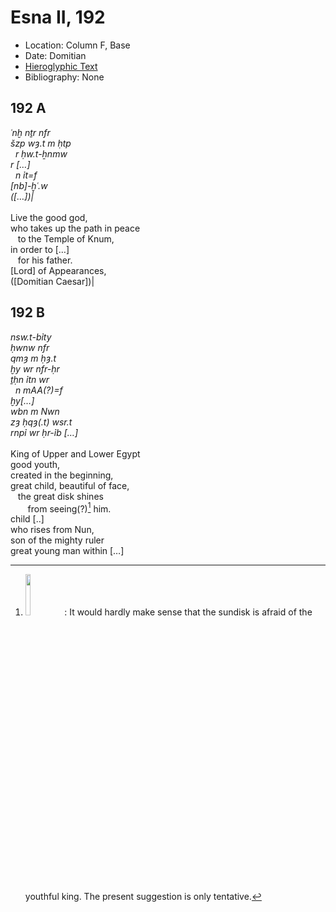# Esna II, 192 {-}



- Location: Column F, Base
- Date: Domitian
- [Hieroglyphic Text](https://www.ifao.egnet.net/uploads/publications/enligne/Temples-Esna002.pdf#page=386){target="_blank"}
- Bibliography: None

<style>
  .col2 {
    columns: 2 300px;         /* number of columns and width in pixels*/
    -webkit-columns: 2 300px; /* chrome, safari */
    -moz-columns: 2 300px;    /* firefox */
    -webkit-column-break-inside: avoid;
    -page-break-inside: avoid;
    -break-inside: avoid;
  }

</style>

## 192 A {-}
<div class="col2">

| *ʿnḫ nṯr nfr  *
| *šzp wȝ.t m ḥtp   *
|   *r ḥw.t-ẖnmw  *
| *r [...]  *
|   *n ỉt=f  *
| *[nb]-ḫʿ.w  *
| *([...])|  *
|
| Live the good god,  
| who takes up the path in peace
|    to the Temple of Knum,
| in order to [...]
|    for his father.
| [Lord] of Appearances,
| ([Domitian Caesar])|
</div>

## 192 B {-}
<div class="col2">

| *nsw.t-bỉty  *
| *ḥwnw nfr  *
| *qmȝ m ḥȝ.t  *
| *ḫy wr nfr-ḥr  *
| *ṯḥn ỉtn wr   *
|   *n mAA(?)=f  *
| *ḫy[...]  *
| *wbn m Nwn  *
| *zȝ ḥqȝ(.t) wsr.t  *
| *rnpỉ wr ḥr-ỉb [...]  *
|  
| King of Upper and Lower Egypt
| good youth,
| created in the beginning,
| great child, beautiful of face,
|    the great disk shines 
|        from seeing(?)[^fn-192-1] him.
| child [..]
| who rises from Nun,
| son of the mighty ruler
| great young man within [...]

</div>

[^fn-192-1]: ![](images/192_1.png){width=13%}: It would hardly make sense that the sundisk is afraid of the youthful king. The present suggestion is only tentative.
